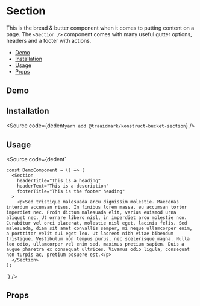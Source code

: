
# Section

This is the bread & butter component when it comes to putting content on a page. The `<Section />` component comes with many useful gutter options, headers and a footer with actions.

- [Demo](#demo)
- [Installation](#installation)
- [Usage](#usage)
- [Props](#props)

## Demo

<Canvas>
  <Foundation>
    <Story id="buckets-section--demo" />
  </Foundation>
</Canvas>

## Installation

<Source
  code={dedent`
    yarn add @traaidmark/konstruct-bucket-section
  `}
/>

## Usage

<Source
  code={dedent`
    
    const DemoComponent = () => (
      <Section
        headerTitle="This is a heading"
        headerText="This is a description"
        footerTitle="This is the footer heading"
      >
        <p>Sed tristique malesuada arcu dignissim molestie. Maecenas interdum accumsan risus. In finibus lorem massa, eu accumsan tortor imperdiet nec. Proin dictum malesuada elit, varius euismod urna aliquet nec. Ut ornare libero nisl, in imperdiet arcu molestie non. Curabitur vel orci placerat, molestie nisl eget, lacinia felis. Sed malesuada, diam sit amet convallis semper, mi neque ullamcorper enim, a porttitor velit dui eget leo. Ut laoreet nibh vitae bibendum tristique. Vestibulum non tempus purus, nec scelerisque magna. Nulla leo odio, ullamcorper vel enim sed, maximus pretium sapien. Duis a augue pharetra ex consequat ultrices. Vivamus odio ligula, consequat non turpis ac, pretium posuere est.</p>
      </Section>
    );
  `}
/>

## Props

<ArgsTable />


